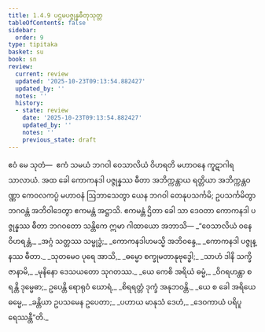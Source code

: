 ```yaml
---
title: 1.4.9 ပဌမပဇ္ဇုန္နဓီတုသုတ္တ
tableOfContents: false
sidebar:
  order: 9
type: tipitaka
basket: su
book: sn
review:
  current: review
  updated: '2025-10-23T09:13:54.882427'
  updated_by: ''
  notes: ''
  history:
  - state: review
    date: '2025-10-23T09:13:54.882427'
    updated_by: ''
    notes: ''
    previous_state: draft
---
```



<ReviewStatus review={frontmatter.review} showDetails={true} />

<HypothesisAnnotation frontmatter={frontmatter} />

<DynamicBreadcrumb />

<Division number="39" book="sn" e="ch" v="18" p="285">

<Paragraph number="226" book="sn">
ဧဝံ မေ သုတံ—  ဧကံ သမယံ ဘဂဝါ ဝေသာလိယံ ဝိဟရတိ မဟာဝနေ ကူဋာဂါရသာလာယံ. အထ ခေါ ကောကနဒါ ပဇ္ဇုန္နဿ ဓီတာ အဘိက္ကန္တာယ ရတ္တိယာ အဘိက္ကန္တဝဏ္ဏာ ကေဝလကပ္ပံ မဟာဝနံ ဩဘာသေတွာ ယေန ဘဂဝါ တေနုပသင်္ကမိ; ဥပသင်္ကမိတွာ ဘဂဝန္တံ အဘိဝါဒေတွာ ဧကမန္တံ အဋ္ဌာသိ. ဧကမန္တံ ဌိတာ ခေါ သာ ဒေဝတာ ကောကနဒါ ပဇ္ဇုန္နဿ ဓီတာ ဘဂဝတော သန္တိကေ ဣမာ ဂါထာယော အဘာသိ—
</Paragraph>

<Paragraph number="227" type="verses" book="sn">
_“ဝေသာလိယံ ဝနေ ဝိဟရန္တံ,_  
_အဂ္ဂံ သတ္တဿ သမ္ဗုဒ္ဓံ;_  
_ကောကနဒါဟမသ္မိ အဘိဝန္ဒေ,_  
_ကောကနဒါ ပဇ္ဇုန္နဿ ဓီတာ._  

</Paragraph>

<Paragraph number="228" type="verses" book="sn">
_သုတမေဝ ပုရေ အာသိ,_  
_ဓမ္မော စက္ခုမတာနုဗုဒ္ဓေါ;_  
_သာဟံ ဒါနိ သက္ခိ ဇာနာမိ,_  
_မုနိနော ဒေသယတော သုဂတဿ._  

</Paragraph>

<Paragraph number="229" type="verses" book="sn">
_ယေ ကေစိ အရိယံ ဓမ္မံ,_  
_ဝိဂရဟန္တာ စရန္တိ ဒုမ္မေဓာ;_  
ဥပေန္တိ ရောရုဝံ ဃောရံ,_  
_စိရရတ္တံ ဒုက္ခံ အနုဘဝန္တိ._  

</Paragraph>

<Paragraph number="230" type="verses" book="sn">
_ယေ စ ခေါ အရိယေ ဓမ္မေ,_  
_ခန္တိယာ ဥပသမေန ဥပေတာ;_  
_ပဟာယ မာနုသံ ဒေဟံ,_  
_ဒေဝကာယံ ပရိပူရေဿန္တီ”တိ._
</Paragraph>
</Division>